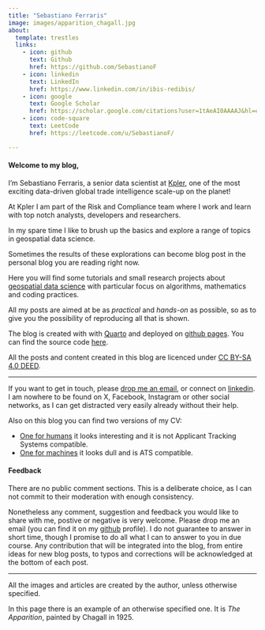 ```yaml
---
title: "Sebastiano Ferraris"
image: images/apparition_chagall.jpg
about:
  template: trestles
  links:
    - icon: github
      text: Github
      href: https://github.com/SebastianoF
    - icon: linkedin
      text: LinkedIn
      href: https://www.linkedin.com/in/ibis-redibis/
    - icon: google
      text: Google Scholar
      href: https://scholar.google.com/citations?user=1tAeAI0AAAAJ&hl=en
    - icon: code-square
      text: LeetCode 
      href: https://leetcode.com/u/SebastianoF/

---
```


<!-- [![](images/apparition_chagall.jpg){fig-align="center"}](https://www.marcchagallart.net/chagall-113.php) -->

#### Welcome to my blog,

I'm Sebastiano Ferraris, a senior data scientist at [Kpler](https://www.kpler.com/company/about-us), one of the most exciting data-driven global trade intelligence scale-up on the planet!

At Kpler I am part of the Risk and Compliance team where I work and learn with top notch analysts, developers and researchers.

In my spare time I like to brush up the basics and explore a range of topics in geospatial data science. 

Sometimes the results of these explorations can become blog post in the personal blog you are reading right now.

Here you will find some tutorials and small research projects about [geospatial data science](https://carto.com/what-is-spatial-data-science) with particular focus on algorithms, mathematics and coding practices.

All my posts are aimed at be as *practical* and *hands-on* as possible, so as to give you the possibility of reproducing all that is shown.

The blog is created with with [Quarto](https://quarto.org/) and deployed on [github pages](https://pages.github.com/). You can find the source code [here](https://github.com/SebastianoF/GeoDsBlog). 

All the posts and content created in this blog are licenced under [CC BY-SA 4.0 DEED](https://creativecommons.org/licenses/by-sa/4.0/).

-------

If you want to get in touch, please [drop me an email](mailto:sebastiano.ferraris@gmail.com), or connect on [linkedin](https://www.linkedin.com/in/ibis-redibis/). I am nowhere to be found on X, Facebook, Instagram or other social networks, as I can get distracted very easily already without their help.

Also on this blog you can find two versions of my CV:

- [One for humans](https://sebastianof.github.io/GeoDsBlog/about/CV_for_humans/curriculum.pdf) it looks interesting and it is not Applicant Tracking Systems compatible.
- [One for machines](https://sebastianof.github.io/GeoDsBlog/about/CV_for_machines/curriculum.docx.pdf) it looks dull and is ATS compatible.


#### Feedback

There are no public comment sections. This is a deliberate choice, as I can not commit to their moderation with enough consistency. 

Nonetheless any comment, suggestion and feedback you would like to share with me, postive or negative is very welcome. Please drop me an email (you can find it on my [github](https://github.com/SebastianoF) profile). I do not guarantee to answer in short time, though I promise to do all what I can to answer to you in due course.
Any contribution that will be integrated into the blog, from entire ideas for new blog posts, to typos and corrections will be acknowledged at the bottom of each post.

-------

All the images and articles are created by the author, unless otherwise specified. 

In this page there is an example of an otherwise specified one. It is *The Apparition*, painted by Chagall in 1925.
